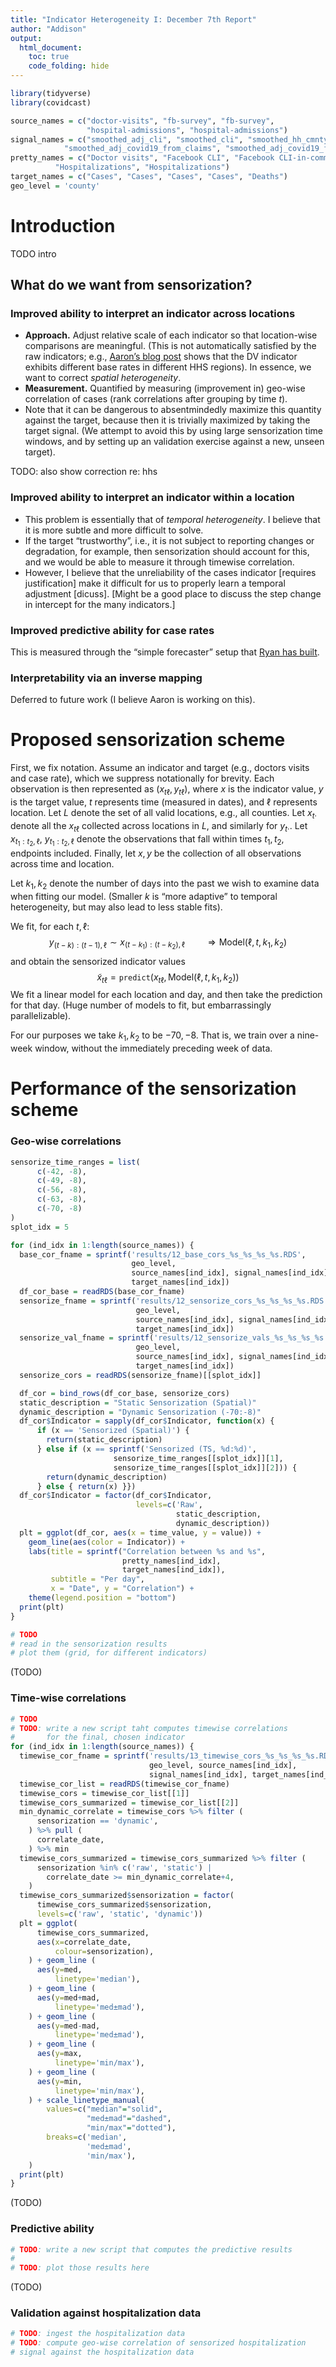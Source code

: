 ```yaml
---
title: "Indicator Heterogeneity I: December 7th Report"
author: "Addison"
output:
  html_document:
    toc: true
    code_folding: hide
---
```


```r
library(tidyverse)
library(covidcast)

source_names = c("doctor-visits", "fb-survey", "fb-survey",
                 "hospital-admissions", "hospital-admissions")
signal_names = c("smoothed_adj_cli", "smoothed_cli", "smoothed_hh_cmnty_cli", 
            "smoothed_adj_covid19_from_claims", "smoothed_adj_covid19_from_claims")
pretty_names = c("Doctor visits", "Facebook CLI", "Facebook CLI-in-community", 
          "Hospitalizations", "Hospitalizations")
target_names = c("Cases", "Cases", "Cases", "Cases", "Deaths")
geo_level = 'county'
```

# Introduction

TODO intro

## What do we want from sensorization?

### Improved ability to interpret an indicator across locations

* **Approach.** Adjust relative scale of each indicator so that location-wise
  comparisons are meaningful.  (This is not automatically satisfied by the
  raw indicators; e.g.,
  [Aaron's blog post](https://delphi.cmu.edu/blog/2020/11/05/a-syndromic-covid-19-indicator-based-on-insurance-claims-of-outpatient-visits/)
  shows that the DV indicator exhibits different base rates in different
  HHS regions).  In essence, we want to correct _spatial heterogeneity_.
* **Measurement.**  Quantified by measuring (improvement in) geo-wise
  correlation of cases (rank correlations after grouping by time $t$).
* Note that it can be dangerous to absentmindedly maximize this quantity
  against the target, because then it is trivially maximized by taking the 
  target signal.  (We attempt to avoid this by using large sensorization 
  time windows, and by setting up an validation exercise against a
  new, unseen target).

TODO: also show correction re: hhs

### Improved ability to interpret an indicator within a location

* This problem is essentially that of _temporal heterogeneity_.  I believe 
  that it is more subtle and more difficult to solve.
* If the target "trustworthy", i.e., it is not subject to reporting changes
  or degradation, for example, then sensorization should account for this, 
  and we would be able to measure it through timewise correlation.
* However, I believe that the unreliability of the cases indicator
  [requires justification] make it difficult for us to properly learn a
  temporal adjustment [dicuss].  [Might be a good place to discuss 
  the step change in intercept for the many indicators.]

### Improved predictive ability for case rates

This is measured through the "simple forecaster" setup that
[Ryan has built](https://delphi.cmu.edu/blog/2020/09/21/can-symptoms-surveys-improve-covid-19-forecasts/).

### Interpretability via an inverse mapping

Deferred to future work (I believe Aaron is working on this).

# Proposed sensorization scheme

First, we fix notation.  Assume an indicator and target (e.g., doctors visits
and case rate), which we suppress notationally for brevity.  Each observation
is then represented as $(x_{t\ell}, y_{t\ell})$, where $x$ is the indicator
value, $y$ is the target value, $t$ represents time (measured in dates),
and $\ell$ represents location.  Let $L$ denote the set of all valid locations,
e.g., all counties.  Let $x_{t\cdot}$ denote all the $x_{t\ell}$ collected
across locations in $L$, and similarly for $y_{t\cdot}$.  Let
$x_{t_1:t_2, \ell}$, $y_{t_1:t_2, \ell}$ denote the observations that fall
within times $t_1, t_2$, endpoints included.  Finally, let $x, y$
be the collection of all observations across time and location.

Let $k_1, k_2$ denote the number of days into the past we wish to examine data
when fitting our model.  (Smaller $k$ is "more adaptive" to temporal
heterogeneity, but may also lead to less stable fits).

We fit, for each $t, \ell$:
$$
y_{(t-k):(t-1), \ell} \sim x_{(t-k_1):(t-k_2), \ell} \qquad\Rightarrow
\mathrm{Model}(\ell, t, k_1, k_2)
$$
and obtain the sensorized indicator values
$$
\tilde x_{t\ell} = \texttt{predict}(x_{t\ell}, \mathrm{Model}(\ell, t, k_1, k_2))
$$
We fit a linear model for each location and day, and then take the prediction
for that day.  (Huge number of models to fit, but embarrassingly
parallelizable).

For our purposes we take $k_1, k_2$ to be $-70, -8$.  That is, we train over
a nine-week window, without the immediately preceding week of data.

# Performance of the sensorization scheme

### Geo-wise correlations

```r
sensorize_time_ranges = list(
      c(-42, -8),
      c(-49, -8),
      c(-56, -8),
      c(-63, -8),
      c(-70, -8)
)
splot_idx = 5

for (ind_idx in 1:length(source_names)) {
  base_cor_fname = sprintf('results/12_base_cors_%s_%s_%s_%s.RDS',
                           geo_level,
                           source_names[ind_idx], signal_names[ind_idx],
                           target_names[ind_idx])
  df_cor_base = readRDS(base_cor_fname)
  sensorize_fname = sprintf('results/12_sensorize_cors_%s_%s_%s_%s.RDS',
                            geo_level,
                            source_names[ind_idx], signal_names[ind_idx],
                            target_names[ind_idx])
  sensorize_val_fname = sprintf('results/12_sensorize_vals_%s_%s_%s_%s.RDS',
                            geo_level,
                            source_names[ind_idx], signal_names[ind_idx],
                            target_names[ind_idx])
  sensorize_cors = readRDS(sensorize_fname)[[splot_idx]]

  df_cor = bind_rows(df_cor_base, sensorize_cors)
  static_description = "Static Sensorization (Spatial)"
  dynamic_description = "Dynamic Sensorization (-70:-8)"
  df_cor$Indicator = sapply(df_cor$Indicator, function(x) {
      if (x == 'Sensorized (Spatial)') {
        return(static_description)
      } else if (x == sprintf('Sensorized (TS, %d:%d)',
                       sensorize_time_ranges[[splot_idx]][1],
                       sensorize_time_ranges[[splot_idx]][2])) {
        return(dynamic_description)
      } else { return(x) }})
  df_cor$Indicator = factor(df_cor$Indicator,
                            levels=c('Raw',
                                     static_description,
                                     dynamic_description))
  plt = ggplot(df_cor, aes(x = time_value, y = value)) +
    geom_line(aes(color = Indicator)) +
    labs(title = sprintf("Correlation between %s and %s",
                         pretty_names[ind_idx],
                         target_names[ind_idx]),
         subtitle = "Per day",
         x = "Date", y = "Correlation") +
    theme(legend.position = "bottom")
  print(plt)
}

# TODO
# read in the sensorization results
# plot them (grid, for different indicators)

```

(TODO)

### Time-wise correlations

```r
# TODO
# TODO: write a new script taht computes timewise correlations 
#       for the final, chosen indicator
for (ind_idx in 1:length(source_names)) {
  timewise_cor_fname = sprintf('results/13_timewise_cors_%s_%s_%s_%s.RDS',
                               geo_level, source_names[ind_idx],
                               signal_names[ind_idx], target_names[ind_idx])
  timewise_cor_list = readRDS(timewise_cor_fname)
  timewise_cors = timewise_cor_list[[1]]
  timewise_cors_summarized = timewise_cor_list[[2]]
  min_dynamic_correlate = timewise_cors %>% filter (
      sensorization == 'dynamic',
    ) %>% pull (
      correlate_date,
    ) %>% min
  timewise_cors_summarized = timewise_cors_summarized %>% filter (
      sensorization %in% c('raw', 'static') |
        correlate_date >= min_dynamic_correlate+4,
    )
  timewise_cors_summarized$sensorization = factor(
      timewise_cors_summarized$sensorization,
      levels=c('raw', 'static', 'dynamic'))
  plt = ggplot(
      timewise_cors_summarized,
      aes(x=correlate_date,
          colour=sensorization),
    ) + geom_line (
      aes(y=med,
          linetype='median'),
    ) + geom_line (
      aes(y=med+mad,
          linetype='med±mad'),
    ) + geom_line (
      aes(y=med-mad,
          linetype='med±mad'),
    ) + geom_line (
      aes(y=max,
          linetype='min/max'),
    ) + geom_line (
      aes(y=min,
          linetype='min/max'),
    ) + scale_linetype_manual(
        values=c("median"="solid",
                 "med±mad"="dashed",
                 "min/max"="dotted"),
        breaks=c('median',
                 'med±mad',
                 'min/max'),
    )
  print(plt)
}
```

(TODO)

### Predictive ability

```r
# TODO: write a new script that computes the predictive results
# 
# TODO: plot those results here
```

(TODO)

### Validation against hospitalization data

```r
# TODO: ingest the hospitalization data
# TODO: compute geo-wise correlation of sensorized hospitalization 
# signal against the hospitalization data
```
